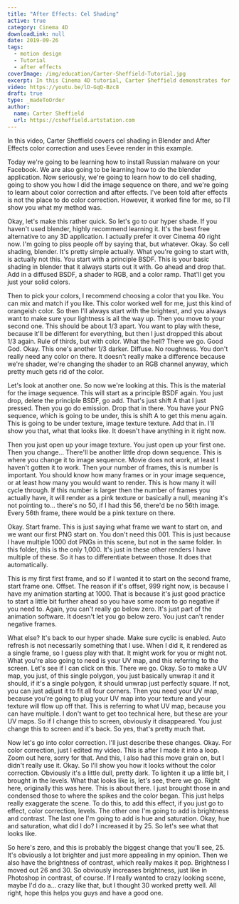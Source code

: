 ```yaml
---
title: "After Effects: Cel Shading"
active: true
category: Cinema 4D
downloadLink: null
date: 2019-09-26
tags:
  - motion design
  - Tutorial
  - after effects
coverImage: /img/education/Carter-Sheffield-Tutorial.jpg
excerpt: In this Cinema 4D tutorial, Carter Sheffield demonstrates for us how to use cel shading for textures.
video: https://youtu.be/lD-GqQ-Bzc8
draft: true
type: _madeToOrder
author:
  name: Carter Sheffield
  url: https://csheffield.artstation.com
---
```


In this video, Carter Sheffield covers cel shading in Blender and After Effects color correction and uses Eevee render in this example. 

Today we're going to be learning how to install Russian malware on your Facebook. We are also going to be learning how to do the blender application. Now seriously, we're going to learn how to do cell shading, going to show you how I did the image sequence on there, and we're going to learn about color correction and after effects. I've been told after effects is not the place to do color correction. However, it worked fine for me, so I'll show you what my method was.

Okay, let's make this rather quick. So let's go to our hyper shade. If you haven't used blender, highly recommend learning it. It's the best free alternative to any 3D application. I actually prefer it over Cinema 40 right now. I'm going to piss people off by saying that, but whatever. Okay. So cell shading, blender. It's pretty simple actually. What you're going to start with, is actually not this. You start with a principle BSDF. This is your basic shading in blender that it always starts out it with. Go ahead and drop that. Add in a diffused BSDF, a shader to RGB, and a color ramp. That'll get you just your solid colors.

Then to pick your colors, I recommend choosing a color that you like. You can mix and match if you like. This color worked well for me, just this kind of orangeish color. So then I'll always start with the brightest, and you always want to make sure your lightness is all the way up. Then you move to your second one. This should be about 1/3 apart. You want to play with these, because it'll be different for everything, but then I just dropped this about 1/3 again. Rule of thirds, but with color. What the hell? There we go. Good God. Okay. This one's another 1/3 darker. Diffuse. No roughness. You don't really need any color on there. It doesn't really make a difference because we're shader, we're changing the shader to an RGB channel anyway, which pretty much gets rid of the color.

Let's look at another one. So now we're looking at this. This is the material for the image sequence. This will start as a principle BSDF again. You just drop, delete the principle BSDF, go add. That's just shift A that I just pressed. Then you go do emission. Drop that in there. You have your PNG sequence, which is going to be under, this is shift A to get this menu again. This is going to be under texture, image texture texture. Add that in. I'll show you that, what that looks like. It doesn't have anything in it right now.

Then you just open up your image texture. You just open up your first one. Then you change... There'll be another little drop down sequence. This is where you change it to image sequence. Movie does not work, at least I haven't gotten it to work. Then your number of frames, this is number is important. You should know how many frames or in your image sequence, or at least how many you would want to render. This is how many it will cycle through. If this number is larger then the number of frames you actually have, it will render as a pink texture or basically a null, meaning it's not pointing to... there's no 50, if I had this 56, there'd be no 56th image. Every 56th frame, there would be a pink texture on there.

Okay. Start frame. This is just saying what frame we want to start on, and we want our first PNG start on. You don't need this 001. This is just because I have multiple 1000 dot PNGs in this scene, but not in the same folder. In this folder, this is the only 1,000. It's just in these other renders I have multiple of these. So it has to differentiate between those. It does that automatically.

This is my first first frame, and so if I wanted it to start on the second frame, start frame one. Offset. The reason if it's offset, 999 right now, is because I have my animation starting at 1000. That is because it's just good practice to start a little bit further ahead so you have some room to go negative if you need to. Again, you can't really go below zero. It's just part of the animation software. It doesn't let you go below zero. You just can't render negative frames.

What else? It's back to our hyper shade. Make sure cyclic is enabled. Auto refresh is not necessarily something that I use. When I did it, it rendered as a single frame, so I guess play with that. It might work for you or might not. What you're also going to need is your UV map, and this referring to the screen. Let's see if I can click on this. There we go. Okay. So to make a UV map, you just, of this single polygon, you just basically unwrap it and it should, if it's a single polygon, it should unwrap just perfectly square. If not, you can just adjust it to fit all four corners. Then you need your UV map, because you're going to plug your UV map into your texture and your texture will flow up off that. This is referring to what UV map, because you can have multiple. I don't want to get too technical here, but these are your UV maps. So if I change this to screen, obviously it disappeared. You just change this to screen and it's back. So yes, that's pretty much that.

Now let's go into color correction. I'll just describe these changes. Okay. For color correction, just I edited my video. This is after I made it into a loop. Zoom out here, sorry for that. And this, I also had this move grain on, but I didn't really use it. Okay. So I'll show you how it looks without the color correction. Obviously it's a little dull, pretty dark. To lighten it up a little bit, I brought in the levels. What that looks like is, let's see, there we go. Right here, originally this was here. This is about there. I just brought those in and condensed those to where the spikes and the color began. This just helps really exaggerate the scene. To do this, to add this effect, if you just go to effect, color correction, levels. The other one I'm going to add is brightness and contrast. The last one I'm going to add is hue and saturation. Okay, hue and saturation, what did I do? I increased it by 25. So let's see what that looks like.

So here's zero, and this is probably the biggest change that you'll see, 25. It's obviously a lot brighter and just more appealing in my opinion. Then we also have the brightness of contrast, which really makes it pop. Brightness I moved out 26 and 30. So obviously increases brightness, just like in Photoshop in contrast, of course. If I really wanted to crazy looking scene, maybe I'd do a... crazy like that, but I thought 30 worked pretty well. All right, hope this helps you guys and have a good one.